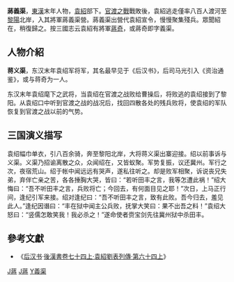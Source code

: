 '''蔣義渠'''，[[東漢|東漢]]末年人物，[[袁紹|袁紹]]部下。[[官渡之戰|官渡之戰]]戰敗後，袁紹逃走僅率八百人渡河至[[黎陽|黎陽]]北岸，入其將軍蔣義渠營。蔣義渠出營代袁紹宣令，慢慢聚集殘兵。眾聞紹在，稍復歸之。按三國志<nowiki>云</nowiki>袁紹有將軍[[蔣奇|蔣奇]]，或蔣奇即字義渠。

==人物介紹==
'''蒋义渠'''，东汉末年袁绍军将军，其名最早见于《后汉书》，后司马光引入《资治通鉴》，或与蒋奇为一人。

东汉末年袁绍麾下之武将，当袁绍在官渡之战败给曹操后，将败逃的袁绍接到了黎阳。从袁绍口中听到官渡之战的战况后，找回四散各处的残兵败将，使袁绍的军队恢复到官渡之战以前的气势。

==三国演义描写==
袁绍幅巾单衣，引八百余骑，奔至黎阳北岸，大将蒋义渠出寨迎接。绍以前事诉与义渠。义渠乃招谕离散之众，众闻绍在，又皆蚁聚。军势复振，议还冀州。军行之次，夜宿荒山。绍于帐中闻远远有哭声，遂私往听之。却是败军相聚，诉说丧兄失  弟，弃伴亡亲之苦，各各捶胸大哭，皆曰：“若听田丰之言，我等怎遭此祸！”绍大悔曰：“吾不听田丰之言，兵败将亡；今回去，有何面目见之耶！”次日，上马正行间，逢纪引军来接。绍对逢纪曰：“吾不听田丰之言，致有此败。吾今归去，羞见此人。”逢纪因谮曰：“丰在狱中闻主公兵败，抚掌大笑曰：果不出吾之料！”袁绍大怒曰：“竖儒怎敢笑我！我必杀之！”遂命使者赍宝剑先往冀州狱中杀田丰。

==參考文獻==
*《[[后汉书|后汉书]]·[[s:後漢書/卷74上|後漢書卷七十四上·袁紹劉表列傳·第六十四上]]》

[[Category:東漢軍事人物|J蔣]]
[[Category:三國軍事人物|J蔣]]
[[Category:蔣姓|Y義渠]]